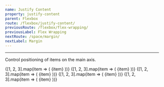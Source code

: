 ```yaml
---
name: Justify Content
property: justify-content
parent: Flexbox
route: /flexbox/justify-content/
previousRoute: /flexbox/flex-wrapping/
previousLabel: Flex Wrapping
nextRoute: /space/margin/
nextLabel: Margin
---
```


<UtilityInfo pattern="justify-{start|center|end|around|between}" />

---

Control positioning of items on the main axis.

<Grid minWidth="175px">
  <InfoBox caption="Start" pattern="justify-start">
    <Box className="flex justify-start bg-gray-200 p-1 rounded">
      {[1, 2, 3].map(item => (
        <Box
          key={`flex-justify-start-${item}`}
          className="text-sm bold flex items-center justify-center bg-gray-500 rounded-sm text-gray-100 h-8 w-8 m-1"
        >
          {item}
        </Box>
      ))}
    </Box>
  </InfoBox>
  <InfoBox caption="Center" pattern="justify-center">
    <Box className="flex justify-center bg-gray-200 p-1 rounded">
      {[1, 2, 3].map(item => (
        <Box
          key={`flex-justify-center-${item}`}
          className="text-sm bold flex items-center justify-center bg-gray-500 rounded-sm text-gray-100 h-8 w-8 m-1"
        >
          {item}
        </Box>
      ))}
    </Box>
  </InfoBox>
  <InfoBox caption="End" pattern="justify-end">
    <Box className="flex justify-end bg-gray-200 p-1 rounded">
      {[1, 2, 3].map(item => (
        <Box
          key={`flex-justify-end-${item}`}
          className="text-sm bold flex items-center justify-center bg-gray-500 rounded-sm text-gray-100 h-8 w-8 m-1"
        >
          {item}
        </Box>
      ))}
    </Box>
  </InfoBox>
  <InfoBox caption="Space Around" pattern="justify-around">
    <Box className="flex justify-around bg-gray-200 p-1 rounded">
      {[1, 2, 3].map(item => (
        <Box
          key={`flex-justify-around-${item}`}
          className="text-sm bold flex items-center justify-center bg-gray-500 rounded-sm text-gray-100 h-8 w-8 m-1"
        >
          {item}
        </Box>
      ))}
    </Box>
  </InfoBox>
  <InfoBox caption="Space Between" pattern="justify-between">
    <Box className="flex justify-between bg-gray-200 p-1 rounded">
      {[1, 2, 3].map(item => (
        <Box
          key={`flex-justify-between-${item}`}
          className="text-sm bold flex items-center justify-center bg-gray-500 rounded-sm text-gray-100 h-8 w-8 m-1"
        >
          {item}
        </Box>
      ))}
    </Box>
  </InfoBox>
</Grid>

